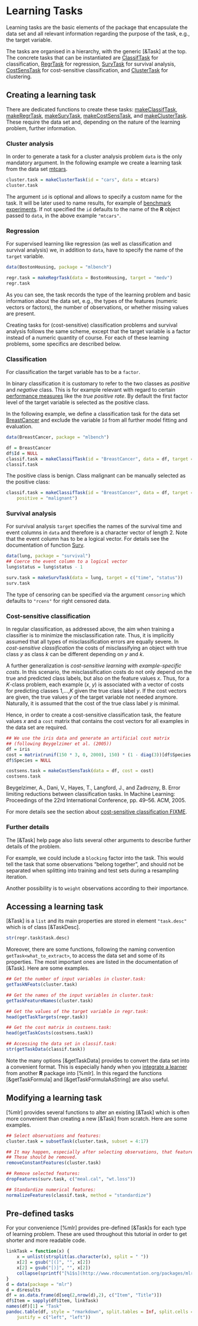 # Learning Tasks

Learning tasks are the basic elements of the package that encapsulate the
data set and all relevant information regarding the purpose of the
task, e.g., the target variable.

The tasks are organised in a hierarchy, with the generic
[&Task] at the top.
The concrete tasks that can be instantiated are [ClassifTask](&Task) for classification,
[RegrTask](&Task) for regression, [SurvTask](&Task) for survival
analysis, [CostSensTask](&Task) for
cost-sensitive classification, and [ClusterTask](&Task) for clustering.


## Creating a learning task

There are dedicated functions to create these tasks:
[makeClassifTask](&Task),
[makeRegrTask](&Task),
[makeSurvTask](&Task), [makeCostSensTask](&Task), and
[makeClusterTask](&Task).
These require the data set and, depending on the 
nature of the learning problem, further information.


### Cluster analysis

In order to generate a task for a cluster analysis problem ``data`` is the only mandatory argument.
In the following example we create a learning task from the data set [mtcars](&datasets::mtcars).

```r
cluster.task = makeClusterTask(id = "cars", data = mtcars)
cluster.task
```

The argument ``id`` is optional and allows to specify a custom name for the task.
It will be later used to name results, for example of
[benchmark experiments](benchmark_experiments.md).
If not specified the ``id`` defaults to the name of the **R** object passed to ``data``,
in the above example ``"mtcars"``.


### Regression

For supervised learning like regression (as well as classification and
survival analysis) we, in addition to ``data``, have to specify the name of the ``target``
variable.

```r
data(BostonHousing, package = "mlbench")

regr.task = makeRegrTask(data = BostonHousing, target = "medv")
regr.task
```

As you can see, the task records the type of the learning problem and basic information about
the data set, e.g., the types of the features (numeric vectors or factors),
the number of observations, or whether missing values are present.

Creating tasks for (cost-sensitive) classification problems and survival analysis
follows the same scheme, except that the target variable is a factor instead of a numeric quantity of course.
For each of these learning problems, some specifics are described below.


### Classification

For classification the target variable has to be a ``factor``.

In binary classification it is customary to refer to the two classes as *positive* and
*negative* class.
This is for example relevant with regard to certain [performance measures](performance.md)
like the *true positive rate*.
By default the first factor level of the target variable is selected as the positive class.

In the following example, we define a classification task for the data set 
[BreastCancer](&mlbench::BreastCancer) and exclude the variable ``Id`` from all further
model fitting and evaluation.

```r
data(BreastCancer, package = "mlbench")

df = BreastCancer
df$Id = NULL
classif.task = makeClassifTask(id = "BreastCancer", data = df, target = "Class")
classif.task
```

The positive class is benign.
Class malignant can be manually selected as the positive class:

```r
classif.task = makeClassifTask(id = "BreastCancer", data = df, target = "Class",
    positive = "malignant")
```


### Survival analysis

For survival analysis ``target`` specifies the names of the survival time and event
columns in ``data`` and therefore is a character vector of length 2.
Note that the event column has to be a logical vector.
For details see the documentation of function [Surv](&survival::Surv).

```r
data(lung, package = "survival")
## Coerce the event column to a logical vector
lung$status = lung$status - 1

surv.task = makeSurvTask(data = lung, target = c("time", "status"))
surv.task
```

The type of censoring can be specified via the argument ``censoring`` which defaults to
``"rcens"`` for right censored data.


### Cost-sensitive classification

In regular classification, as addressed above, the aim when training a classifier is to 
minimize the misclassification rate.
Thus, it is implicitly assumed that all types of misclassification errors are equally severe.
In *cost-sensitive classification* the costs of misclassifying an object with true
class *y* as class *k* can be different depending on *y* and *k*.

A further generalization is *cost-sensitive learning with example-specific costs*.
In this scenario, the misclassification costs do not only depend on the true and predicted
class labels, but also on the feature values *x*.
Thus, for a *K*-class problem, each example (*x*, *y*) is associated with a vector
of costs for predicting classes 1,...,*K* given the true class label *y*.
If the cost vectors are given, the true values *y* of the target variable not needed anymore.
Naturally, it is assumed that the cost of the true class label *y* is minimal.

Hence, in order to create a cost-sensitive classification task, the feature values *x* and
a ``cost`` matrix that contains the cost vectors for all examples in the data set are required. 


```r
## We use the iris data and generate an artificial cost matrix
## (following Beygelzimer et al. (2005))
df = iris
cost = matrix(runif(150 * 3, 0, 2000), 150) * (1 - diag(3))[df$Species,]
df$Species = NULL

costsens.task = makeCostSensTask(data = df, cost = cost)
costsens.task
```

Beygelzimer, A., Dani, V., Hayes, T., Langford, J., and Zadrozny, B.
Error limiting reductions between classification tasks.
In Machine Learning: Proceedings of the 22rd International Conference, pp. 49–56. ACM, 2005.

For more details see the section about [cost-sensitive classification FIXME](FIXME).


### Further details

The [&Task] help page also lists several other arguments to describe further details of the
problem.

For example, we could include a ``blocking`` factor into the task.
This would tell the task that some observations "belong together", and should
not be separated when splitting into training and test sets during a resampling iteration.

Another possibility is to ``weight`` observations according to their importance.


## Accessing a learning task

[&Task] is a ``list`` and its main properties are stored in element
``"task.desc"`` which is of class [&TaskDesc].

```r
str(regr.task$task.desc)
```

Moreover, there are some functions, following the naming convention
``getTask<what_to_extract>``, to access the data set and some of its
properties.
The most important ones are listed in the documentation of [&Task].
Here are some examples.

```r
## Get the number of input variables in cluster.task:
getTaskNFeats(cluster.task)

## Get the names of the input variables in cluster.task:
getTaskFeatureNames(cluster.task)

## Get the values of the target variable in regr.task:
head(getTaskTargets(regr.task))

## Get the cost matrix in costsens.task:
head(getTaskCosts(costsens.task))

## Accessing the data set in classif.task:
str(getTaskData(classif.task))
```

Note the many options [&getTaskData] provides to convert the data set into a convenient format.
This is especially handy when you [integrate a learner](create_learner.md) from another **R**
package into [%mlr].
In this regard the functions [&getTaskFormula] and [&getTaskFormulaAsString] are also useful.


## Modifying a learning task

[%mlr] provides several functions to alter an existing [&Task] which is often more
convenient than creating a new [&Task] from scratch.
Here are some examples.

```r
## Select observations and features:
cluster.task = subsetTask(cluster.task, subset = 4:17)

## It may happen, especially after selecting observations, that features are constant.
## These should be removed.
removeConstantFeatures(cluster.task)

## Remove selected features:
dropFeatures(surv.task, c("meal.cal", "wt.loss"))

## Standardize numerical features:
normalizeFeatures(classif.task, method = "standardize")
```


## Pre-defined tasks

For your convenience [%mlr] provides pre-defined [&Task]s for each type of learning problem.
These are used throughout this tutorial in order to get shorter and more readable code.

```r
linkTask = function(x) {
	x = unlist(strsplit(as.character(x), split = " "))
	x[2] = gsub("[(]", "", x[2])
	x[2] = gsub("[)]", "", x[2])
    collapse(sprintf("[%1$s](http://www.rdocumentation.org/packages/mlr/functions/%2$s/)", x[1], x[2]), sep = "<br />")
}
d = data(package = "mlr")
d = d$results
df = as.data.frame(d[seq(2,nrow(d),2), c("Item", "Title")])
df$Item = sapply(df$Item, linkTask)
names(df)[1] = "Task"
pandoc.table(df, style = "rmarkdown", split.tables = Inf, split.cells = Inf,
	justify = c("left", "left"))
```
